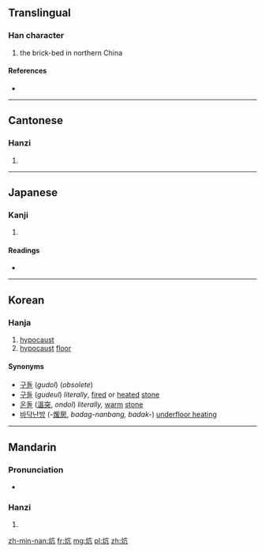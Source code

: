 ==Translingual==

===Han character===
{{Han char|rn=86|rad=火|as=04|sn=8|four=9081<sub>7</sub>|canj=火卜竹弓 (FYHN)}}

# the brick-bed in northern China

====References====
* {{Han ref|kx=0667.200|dkj=18918|dj=1076.280|hdz=32193.030|uh=7095|ud=28821|bh=AAA1|bd=43681}}

----

==Cantonese==

===Hanzi===
{{yue-hanzi|jyut=|y=kong3}}

# {{defn|lang=yue|sort=火04}}

----

==Japanese==

===Kanji===
{{ja-kanji|grade=|rs=火04}}

# {{defn|lang=ja|sort=火04}}

====Readings====
* {{ja-readings|on=[[こう]] (kō)|kun=[[あぶる]] (aburu)}}

----

==Korean==

===Hanja===
{{ko-hanja|hangeul=항|eumhun=|rv=hang|mr=hang|y=hang}}

# [[hypocaust]]
# [[hypocaust]] [[floor]]

====Synonyms====
* [[구돌]] (''gudol'') (''obsolete'')
* [[구들]] (''gudeul'') ''literally'', [[fire]]d or [[heat]]ed [[stone]]
* [[온돌]] ([[溫]][[突]], ''ondol'') ''literally,'' [[warm]] [[stone]]
* [[바닥]][[난방]] (-[[煖]][[房]], ''badag-nanbang, badak-'') [[underfloor heating]]

----

==Mandarin==

===Pronunciation===
* {{audio|Zh-kàng.ogg|Audio}}

===Hanzi===
{{cmn-hanzi|pin=[[hāng]] ([[hang1]]), [[kàng]] ([[kang4]])|wg=hang<sup>1</sup>, k'ang<sup>4</sup>}}

# {{defn|lang=cmn|sort=火04}}

[[zh-min-nan:炕]]
[[fr:炕]]
[[mg:炕]]
[[pl:炕]]
[[zh:炕]]